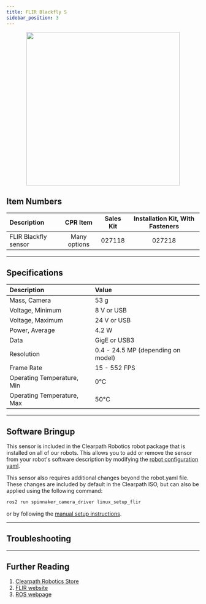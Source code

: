 ```yaml
---
title: FLIR Blackfly S
sidebar_position: 3
---
```



<center>
  <img
    src="/img/sensor_images/sensor_flir_blackfly_1.png"
    width="400"
  />
</center>

## Item Numbers

| Description          |   CPR Item   | Sales Kit | Installation Kit, With Fasteners |
| :------------------- | :----------: | :-------: | :------------------------------: |
| FLIR Blackfly sensor | Many options |  027118   |              027218              |

---

## Specifications

| Description                | Value                              |
| :------------------------- | :--------------------------------- |
| Mass, Camera               | 53 g                               |
| Voltage, Minimum           | 8 V or USB                         |
| Voltage, Maximum           | 24 V or USB                        |
| Power, Average             | 4.2 W                              |
| Data                       | GigE or USB3                       |
| Resolution                 | 0.4 - 24.5 MP (depending on model) |
| Frame Rate                 | 15 - 552 FPS                       |
| Operating Temperature, Min | 0°C                                |
| Operating Temperature, Max | 50°C                               |

---

## Software Bringup

This sensor is included in the Clearpath Robotics robot package that is installed on all of our robots.
This allows you to add or remove the sensor from your robot's software description by modifying the
[robot configuration yaml](../../../../ros/config/yaml/sensors.mdx#cameras).

This sensor also requires additional changes beyond the robot.yaml file. These changes are included by default in the
Clearpath ISO, but can also be applied using the following command:

```bash
ros2 run spinnaker_camera_driver linux_setup_flir
```
or by following the [manual setup instructions](https://github.com/ros-drivers/flir_camera_driver/blob/humble-devel/spinnaker_camera_driver/docs/linux_setup_flir.md).

---

## Troubleshooting

<Support />

---

## Further Reading

1.  [Clearpath Robotics Store](https://store.clearpathrobotics.com/collections/vision/products/blackfly-s)
2.  [FLIR website](https://www.flir.ca/products/blackfly-s-gige/)
3.  [ROS webpage](http://wiki.ros.org/spinnaker_sdk_camera_driver)
